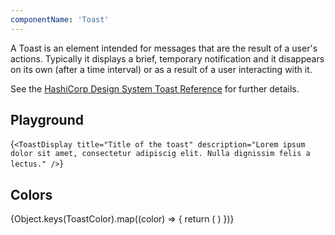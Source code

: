 ```yaml
---
componentName: 'Toast'
---
```


A Toast is an element intended for messages that are the result of a user's actions. Typically it displays a brief, temporary notification and it disappears on its own (after a time interval) or as a result of a user interacting with it.

See the [HashiCorp Design System Toast Reference](https://design-system-components-hashicorp.vercel.app/components/toast) for further details.

## Playground

<LiveComponent>{`
<ToastDisplay
  title="Title of the toast"
  description="Lorem ipsum dolor sit amet, consectetur adipiscig elit. Nulla dignissim felis a lectus."
/>
`}</LiveComponent>

## Colors

<div
  style={{
    display: 'grid',
    gridTemplateColumns: 'repeat(auto-fit, minmax(min(100%, 270px), 1fr))',
    gap: '16px',
  }}
>
  {Object.keys(ToastColor).map((color) => {
    return (
      <Toast
        key={color}
        color={color}
        title="Title of the toast"
        description={
          'Lorem ipsum dolor sit amet, consectetur adipiscig elit. Nulla dignissim felis a lectus.'
        }
      />
    )
  })}
</div>
